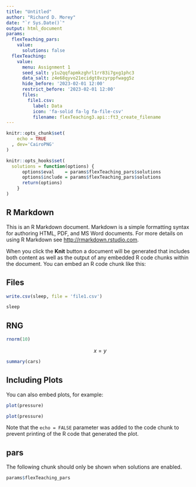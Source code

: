 ```yaml
---
title: "Untitled"
author: "Richard D. Morey"
date: "`r Sys.Date()`"
output: html_document
params:
  flexTeaching_pars:
    value:
      solutions: false  
  flexTeaching:
    value:
      menu: Assignment 1
      seed_salt: y1u2qqfapmkzghrl1rr83i7gxg1phc3
      data_salt: z4e68qyvo21ecidgt8vzyrppfwagg5z
      hide_before: '2023-02-01 12:00'
      restrict_before: '2023-02-01 12:00'
      files:
        file1.csv:
          label: Data
          icon: 'fa-solid fa-lg fa-file-csv'
          filename: flexTeaching3.api::ft3_create_filename
---
```


```r
knitr::opts_chunk$set(
    echo = TRUE
  , dev='CairoPNG'
)

knitr::opts_hooks$set(
  solutions = function(options) {
      options$eval    = params$flexTeaching_pars$solutions
      options$include = params$flexTeaching_pars$solutions
      return(options)
    }
)
```

## R Markdown

This is an R Markdown document. Markdown is a simple formatting syntax for authoring HTML, PDF, and MS Word documents. For more details on using R Markdown see <http://rmarkdown.rstudio.com>.

When you click the **Knit** button a document will be generated that includes both content as well as the output of any embedded R code chunks within the document. You can embed an R code chunk like this:

## Files

```r
write.csv(sleep, file = 'file1.csv')
```

```r
sleep
```


## RNG

```r
rnorm(10)
```


$$
  x = y
$$


```r
summary(cars)
```

## Including Plots

You can also embed plots, for example:

```r
plot(pressure)
```

```r
plot(pressure)
```

Note that the `echo = FALSE` parameter was added to the code chunk to prevent printing of the R code that generated the plot.


## pars

The following chunk should only be shown when solutions are enabled.

```r
params$flexTeaching_pars
```



